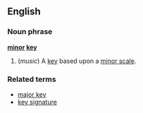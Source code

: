 ==English==
===Noun phrase===
'''[[minor]] [[key]]'''
#(''music'') A [[key]] based upon a [[minor scale]].
===Related terms===
*[[major key]]
*[[key signature]]